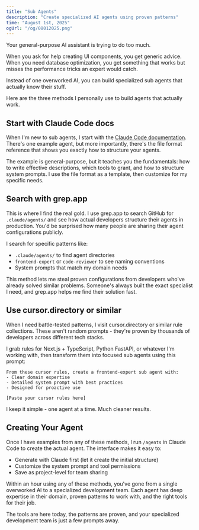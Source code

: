 ```yaml
---
title: "Sub Agents"
description: "Create specialized AI agents using proven patterns"
time: "August 1st, 2025"
ogUrl: "/og/08012025.png"
---
```


Your general-purpose AI assistant is trying to do too much.

When you ask for help creating UI components, you get generic advice. When you need database optimization, you get something that works but misses the performance tricks an expert would catch.

Instead of one overworked AI, you can build specialized sub agents that actually know their stuff.

Here are the three methods I personally use to build agents that actually work.

## Start with Claude Code docs

When I'm new to sub agents, I start with the [Claude Code documentation](https://docs.anthropic.com/en/docs/claude-code/sub-agents). There's one example agent, but more importantly, there's the file format reference that shows you exactly how to structure your agents.

The example is general-purpose, but it teaches you the fundamentals: how to write effective descriptions, which tools to grant, and how to structure system prompts. I use the file format as a template, then customize for my specific needs.

## Search with grep.app

This is where I find the real gold. I use grep.app to search GitHub for `.claude/agents/` and see how actual developers structure their agents in production. You'd be surprised how many people are sharing their agent configurations publicly.

I search for specific patterns like:

- `.claude/agents/` to find agent directories
- `frontend-expert` or `code-reviewer` to see naming conventions
- System prompts that match my domain needs

This method lets me steal proven configurations from developers who've already solved similar problems. Someone's always built the exact specialist I need, and grep.app helps me find their solution fast.

## Use cursor.directory or similar

When I need battle-tested patterns, I visit cursor.directory or similar rule collections. These aren't random prompts - they're proven by thousands of developers across different tech stacks.

I grab rules for Next.js + TypeScript, Python FastAPI, or whatever I'm working with, then transform them into focused sub agents using this prompt:

```
From these cursor rules, create a frontend-expert sub agent with:
- Clear domain expertise
- Detailed system prompt with best practices
- Designed for proactive use

[Paste your cursor rules here]
```

I keep it simple - one agent at a time. Much cleaner results.

## Creating Your Agent

Once I have examples from any of these methods, I run `/agents` in Claude Code to create the actual agent. The interface makes it easy to:

- Generate with Claude first (let it create the initial structure)
- Customize the system prompt and tool permissions
- Save as project-level for team sharing

Within an hour using any of these methods, you've gone from a single overworked AI to a specialized development team. Each agent has deep expertise in their domain, proven patterns to work with, and the right tools for their job.

The tools are here today, the patterns are proven, and your specialized development team is just a few prompts away.
